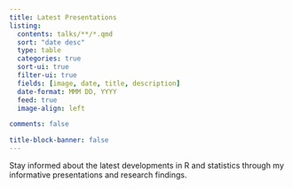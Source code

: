 ```yaml
---
title: Latest Presentations
listing:
  contents: talks/**/*.qmd
  sort: "date desc"
  type: table
  categories: true
  sort-ui: true
  filter-ui: true
  fields: [image, date, title, description]
  date-format: MMM DD, YYYY
  feed: true
  image-align: left

comments: false

title-block-banner: false
---
```


Stay informed about the latest developments in R and statistics through my informative presentations and research findings.
